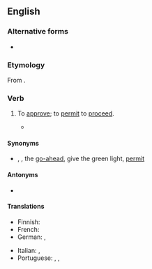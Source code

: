 {{also|green-light|green light}}

==English==

===Alternative forms===
* {{l|en|green-light}}

===Etymology===
From {{m|en|green light}}.

===Verb===
{{en-verb|greenlights|greenlighting|greenlighted|past2=greenlit}}

# {{lb|en|transitive}} To [[approve]]; to [[permit]] to [[proceed]].
#* {{quote-journal|en|date=2020 December 2|author=Paul Stephen|title=Network News: Sunak focuses on jobs, infrastructure and 'levelling up'|journal=Rail|page=7|text=Labour's Shadow Chancellor Anneliese Dodds hit back at Sunak and said that his failure to '''greenlight''' major projects such as Northern Powerhouse Rail showed that government claims of levelling up the country were "not supported by the evidence".}}

====Synonyms====
* {{sense|approve}} {{l|en|allow}}, {{l|en|approve}}, {{l|en|give}} the [[go-ahead]], give the green light, [[permit]]

====Antonyms====
* {{l|en|redlight}}

====Translations====
{{trans-top|to approve}}
* Finnish: {{t|fi|[[näyttää]] [[vihreä|vihreää]] [[valo|valoa]]}}
* French: {{t+|fr|feu vert|alt=donner le/son feu vert pour}}
* German: {{t+|de|grünes Licht geben}}, {{t+|de|genehmigen}}
{{trans-mid}}
* Italian: {{t+|it|approvare}}, {{t+|it|omologare}}
* Portuguese: {{t|pt|[[dar]] ([[o]]) [[sinal verde]]}}, {{t+|pt|permitir}}, {{t+|pt|aprovar}}
{{trans-bottom}}